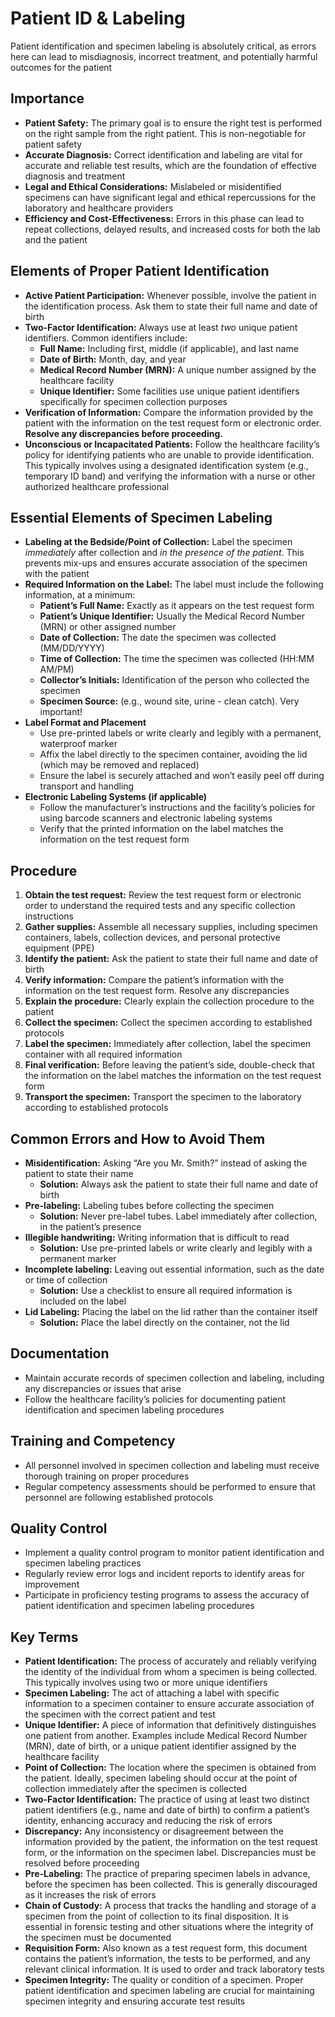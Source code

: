 # Patient ID & Labeling {-}

Patient identification and specimen labeling is absolutely critical, as errors here can lead to misdiagnosis, incorrect treatment, and potentially harmful outcomes for the patient

##  **Importance** {-}

*   **Patient Safety:** The primary goal is to ensure the right test is performed on the right sample from the right patient. This is non-negotiable for patient safety
*   **Accurate Diagnosis:** Correct identification and labeling are vital for accurate and reliable test results, which are the foundation of effective diagnosis and treatment
*   **Legal and Ethical Considerations:** Mislabeled or misidentified specimens can have significant legal and ethical repercussions for the laboratory and healthcare providers
*   **Efficiency and Cost-Effectiveness:** Errors in this phase can lead to repeat collections, delayed results, and increased costs for both the lab and the patient

##  **Elements of Proper Patient Identification** {-}

*   **Active Patient Participation:** Whenever possible, involve the patient in the identification process. Ask them to state their full name and date of birth
*   **Two-Factor Identification:** Always use at least *two* unique patient identifiers. Common identifiers include:
    *   **Full Name:** Including first, middle (if applicable), and last name
    *   **Date of Birth:** Month, day, and year
    *   **Medical Record Number (MRN):** A unique number assigned by the healthcare facility
    *   **Unique Identifier:** Some facilities use unique patient identifiers specifically for specimen collection purposes
*   **Verification of Information:** Compare the information provided by the patient with the information on the test request form or electronic order. **Resolve any discrepancies before proceeding.**
*   **Unconscious or Incapacitated Patients:** Follow the healthcare facility's policy for identifying patients who are unable to provide identification. This typically involves using a designated identification system (e.g., temporary ID band) and verifying the information with a nurse or other authorized healthcare professional

##  **Essential Elements of Specimen Labeling** {-}

*   **Labeling at the Bedside/Point of Collection:** Label the specimen *immediately* after collection and *in the presence of the patient*. This prevents mix-ups and ensures accurate association of the specimen with the patient
*   **Required Information on the Label:** The label must include the following information, at a minimum:
    *   **Patient's Full Name:** Exactly as it appears on the test request form
    *   **Patient's Unique Identifier:** Usually the Medical Record Number (MRN) or other assigned number
    *   **Date of Collection:** The date the specimen was collected (MM/DD/YYYY)
    *   **Time of Collection:** The time the specimen was collected (HH:MM AM/PM)
    *   **Collector's Initials:** Identification of the person who collected the specimen
    *   **Specimen Source:** (e.g., wound site, urine - clean catch). Very important!
*   **Label Format and Placement**
    *   Use pre-printed labels or write clearly and legibly with a permanent, waterproof marker
    *   Affix the label directly to the specimen container, avoiding the lid (which may be removed and replaced)
    *   Ensure the label is securely attached and won't easily peel off during transport and handling
*   **Electronic Labeling Systems (if applicable)**
    *   Follow the manufacturer's instructions and the facility's policies for using barcode scanners and electronic labeling systems
    *   Verify that the printed information on the label matches the information on the test request form

##  **Procedure** {-}

1.  **Obtain the test request:** Review the test request form or electronic order to understand the required tests and any specific collection instructions
2.  **Gather supplies:** Assemble all necessary supplies, including specimen containers, labels, collection devices, and personal protective equipment (PPE)
3.  **Identify the patient:** Ask the patient to state their full name and date of birth
4.  **Verify information:** Compare the patient's information with the information on the test request form. Resolve any discrepancies
5.  **Explain the procedure:** Clearly explain the collection procedure to the patient
6.  **Collect the specimen:** Collect the specimen according to established protocols
7.  **Label the specimen:** Immediately after collection, label the specimen container with all required information
8.  **Final verification:** Before leaving the patient's side, double-check that the information on the label matches the information on the test request form
9.  **Transport the specimen:** Transport the specimen to the laboratory according to established protocols

##  **Common Errors and How to Avoid Them** {-}

*   **Misidentification:** Asking "Are you Mr. Smith?" instead of asking the patient to state their name
    *   **Solution:** Always ask the patient to state their full name and date of birth
*   **Pre-labeling:** Labeling tubes before collecting the specimen
    *   **Solution:** Never pre-label tubes. Label immediately after collection, in the patient's presence
*   **Illegible handwriting:** Writing information that is difficult to read
    *   **Solution:** Use pre-printed labels or write clearly and legibly with a permanent marker
*   **Incomplete labeling:** Leaving out essential information, such as the date or time of collection
    *   **Solution:** Use a checklist to ensure all required information is included on the label
*   **Lid Labeling:** Placing the label on the lid rather than the container itself
    *   **Solution:** Place the label directly on the container, not the lid

##  **Documentation** {-}

*   Maintain accurate records of specimen collection and labeling, including any discrepancies or issues that arise
*   Follow the healthcare facility's policies for documenting patient identification and specimen labeling procedures

##  **Training and Competency** {-}

*   All personnel involved in specimen collection and labeling must receive thorough training on proper procedures
*   Regular competency assessments should be performed to ensure that personnel are following established protocols

##  **Quality Control** {-}

*   Implement a quality control program to monitor patient identification and specimen labeling practices
*   Regularly review error logs and incident reports to identify areas for improvement
*   Participate in proficiency testing programs to assess the accuracy of patient identification and specimen labeling procedures

##  **Key Terms** {-}

*   **Patient Identification:** The process of accurately and reliably verifying the identity of the individual from whom a specimen is being collected. This typically involves using two or more unique identifiers
*   **Specimen Labeling:** The act of attaching a label with specific information to a specimen container to ensure accurate association of the specimen with the correct patient and test
*   **Unique Identifier:** A piece of information that definitively distinguishes one patient from another. Examples include Medical Record Number (MRN), date of birth, or a unique patient identifier assigned by the healthcare facility
*   **Point of Collection:** The location where the specimen is obtained from the patient. Ideally, specimen labeling should occur at the point of collection immediately after the specimen is collected
*   **Two-Factor Identification:** The practice of using at least two distinct patient identifiers (e.g., name and date of birth) to confirm a patient's identity, enhancing accuracy and reducing the risk of errors
*   **Discrepancy:** Any inconsistency or disagreement between the information provided by the patient, the information on the test request form, or the information on the specimen label. Discrepancies must be resolved before proceeding
*   **Pre-Labeling:** The practice of preparing specimen labels in advance, before the specimen has been collected. This is generally discouraged as it increases the risk of errors
*   **Chain of Custody:** A process that tracks the handling and storage of a specimen from the point of collection to its final disposition. It is essential in forensic testing and other situations where the integrity of the specimen must be documented
*   **Requisition Form:** Also known as a test request form, this document contains the patient's information, the tests to be performed, and any relevant clinical information. It is used to order and track laboratory tests
*   **Specimen Integrity:** The quality or condition of a specimen. Proper patient identification and specimen labeling are crucial for maintaining specimen integrity and ensuring accurate test results
